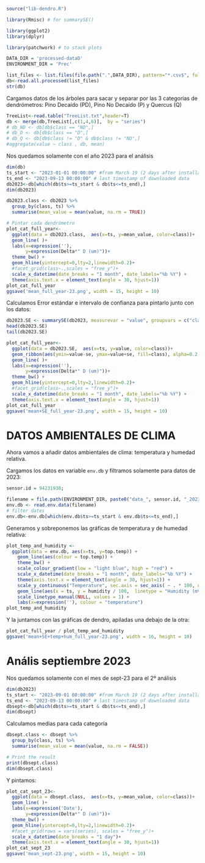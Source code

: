 
```r
source("lib-dendro.R")

library(Rmisc) # for summarySE()

library(ggplot2)
library(dplyr)

library(patchwork) # to stack plots

DATA_DIR = 'processed-dataD'
ENVIRONMENT_DIR = 'Prec'
```

```r
list_files <- list.files(file.path(".",DATA_DIR), pattern="*.csv$", full.names=TRUE)
db<-read.all.processed(list_files)
str(db)
```
Cargamos datos de los árboles para sacar y separar por las 3 categorías de dendrómetros: Pino Decaído (PD), Pino No Decaído (P) y Quercus (Q)
```r
TreeList<-read.table("TreeList.txt",header=T)
db <- merge(db,TreeList[,c(1,4,6)],  by = "series") 
# db_ND <- db[db$class == "ND",]
# db_D <- db[db$class == "D",]
# db_Q <- db[db$class != "D" & db$class != "ND",]
#aggregate(value ~ class , db, mean)
```

Nos quedamos solamente con el año 2023 para el análisis
```r
dim(db)
ts_start <- "2023-01-01 00:00:00" #from March 19 (2 days after installation)
ts_end <- "2023-09-13 00:00:00" # last timestamp of downloaded data
db2023<-db[which(db$ts>=ts_start & db$ts<=ts_end),] 
dim(db2023)
```


```r
db2023.class <- db2023 %>%
  group_by(class, ts) %>%
  summarise(mean_value = mean(value, na.rm = TRUE))

```


```r
# Pintar cada dendrómetro
plot_cat_full_year<-
  ggplot(data = db2023.class,  aes(x=ts, y=mean_value, color=class))+
  geom_line( )+
  labs(x=expression(''),
       y=expression(Delta*" D (um)"))+
  theme_bw() +
  geom_hline(yintercept=0,lty=2,linewidth=0.2)+
  #facet_grid(class~.,scales = "free_y")+
  scale_x_datetime(date_breaks = "1 month", date_labels="%b %Y") +
  theme(axis.text.x = element_text(angle = 30, hjust=1))
plot_cat_full_year
ggsave('mean_full_year-23.png', width = 15, height = 10)
```

Calculamos Error estándar e intervalo de confianza para pintarlo junto con los datos:

```r
db2023.SE <- summarySE(db2023, measurevar = "value", groupvars = c("class", "ts"))
head(db2023.SE)
tail(db2023.SE)
```


```r
plot_cat_full_year<-
  ggplot(data = db2023.SE,  aes(x=ts, y=value, color=class))+
  geom_ribbon(aes(ymin=value-se, ymax=value+se, fill=class), alpha=0.2, show.legend	= FALSE, linetype = 0) +
  geom_line( )+
  labs(x=expression(''),
       y=expression(Delta*" D (um)"))+
  theme_bw() +
  geom_hline(yintercept=0,lty=2,linewidth=0.2)+
  #facet_grid(class~.,scales = "free_y")+
  scale_x_datetime(date_breaks = "1 month", date_labels="%b %Y") +
  theme(axis.text.x = element_text(angle = 30, hjust=1))
plot_cat_full_year
ggsave('mean+SE_full_year-23.png', width = 15, height = 10)
```
# DATOS AMBIENTALES DE CLIMA

Ahora vamos a añadir datos ambientales de clima: temperatura y humedad relativa.

Cargamos los datos en variable `env.db` y filtramos solamente para datos de 2023:
```r
sensor.id = 94231938;

filename = file.path(ENVIRONMENT_DIR, paste0("data_", sensor.id, "_2023_09_13_0.csv"))
env.db <- read.env.data(filename)
# filter dates
env.db<-env.db[which(env.db$ts>=ts_start & env.db$ts<=ts_end),]
```


Generamos y sobreponemos las gráficas de temperatura y de humedad relativa:
```r
plot_temp_and_humidity <-
  ggplot(data = env.db, aes(x=ts, y=top.temp)) +
    geom_line(aes(colour = top.temp)) +
    theme_bw() +
    scale_colour_gradient(low = "light blue", high = "red") +
    scale_x_datetime(date_breaks = "1 month", date_labels="%b %Y") +
    theme(axis.text.x = element_text(angle = 30, hjust=1)) +
    scale_y_continuous("Temperature", sec.axis = sec_axis( ~ . * 100, name = "Humidity (mV)" ))+
    geom_line(aes(x = ts, y = humidity / 100,  linetype = "Humidity (mV)"), col="blue", show.legend	= TRUE) +
    scale_linetype_manual(NULL, values = 1) +
    labs(x=expression(''), colour = "temperature")
plot_temp_and_humidity
```

Y la juntamos con las gráficas de dendro, apiladas una debajo de la otra:

```r
plot_cat_full_year / plot_temp_and_humidity
ggsave('mean+SE+temp+hum_full_year-23.png', width = 16, height = 10)
```

# Anális septiembre 2023

Nos quedamos solamente con el mes de sept-23 para el 2º análisis
```r
dim(db2023)
ts_start <- "2023-09-01 00:00:00" #from March 19 (2 days after installation)
ts_end <- "2023-09-13 00:00:00" # last timestamp of downloaded data
dbsept<-db[which(db$ts>=ts_start & db$ts<=ts_end),] 
dim(dbsept)
```

Calculamos medias para cada categoría
```r
dbsept.class <- dbsept %>%
  group_by(class, ts) %>%
  summarise(mean_value = mean(value, na.rm = FALSE))

# Print the result
print(dbsept.class)
dim(dbsept.class)
```


Y pintamos:

```r
plot_cat_sept_23<-
  ggplot(data = dbsept.class,  aes(x=ts, y=mean_value, color=class))+
  geom_line( )+
  labs(x=expression('Date'),
       y=expression(Delta*" D (um)"))+
  theme_bw() +
  geom_hline(yintercept=0,lty=2,linewidth=0.2)+
  #facet_grid(rows = vars(series), scales = "free_y")+
  scale_x_datetime(date_breaks = "1 day")+
  theme(axis.text.x = element_text(angle = 30, hjust=1))
plot_cat_sept_23
ggsave('mean_sept-23.png', width = 15, height = 10)
```
